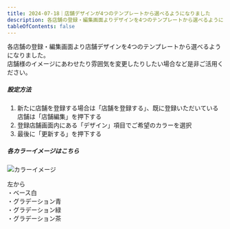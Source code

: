 ```yaml
---
title: 2024-07-18｜店舗デザインが4つのテンプレートから選べるようになりました
description: 各店舗の登録・編集画面よりデザインを4つのテンプレートから選べるようになりました。  
tableOfContents: false
---
```



各店舗の登録・編集画面より店舗デザインを4つのテンプレートから選べるようになりました。  
店舗様のイメージにあわせたり雰囲気を変更したりしたい場合など是非ご活用ください。  

##### 設定方法  

1. 新たに店舗を登録する場合は「店舗を登録する」、既に登録いただいている店舗は「店舗編集」を押下する  
2. 登録店舗画面内にある「デザイン」項目でご希望のカラーを選択  
3. 最後に「更新する」を押下する    

##### 各カラーイメージはこちら  

![カラーイメージ](../../../assets/images/lg_shop_26.png)

左から  
・ベース白  
・グラデーション青  
・グラデーション緑  
・グラデーション茶  


<LinkCard
  title="関連コンテンツ｜登録店舗"
  href="/lg/shop"
/>